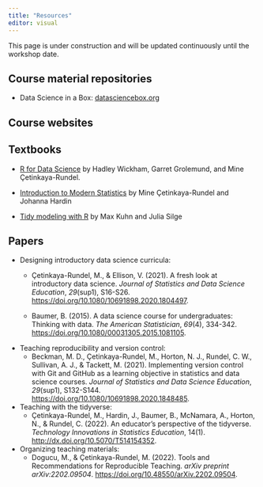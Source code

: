 ```yaml
---
title: "Resources"
editor: visual
---
```


::: callout-warning
This page is under construction and will be updated continuously until the workshop date.
:::

## Course material repositories

-   Data Science in a Box: [datasciencebox.org](https://datasciencebox.org/)

<!--# TO DO: Add others... -->

## Course websites

<!--# TO DO: Add links to STA 199, IntroDS, etc. course websites. -->

## Textbooks

-   [R for Data Science](https://r4ds.hadley.nz/) by Hadley Wickham, Garret Grolemund, and Mine Çetinkaya-Rundel.

-   [Introduction to Modern Statistics](https://openintro-ims.netlify.app/) by Mine Çetinkaya-Rundel and Johanna Hardin

-   [Tidy modeling with R](https://www.tmwr.org/) by Max Kuhn and Julia Silge

<!--# TO DO: Add MDSR by Baumer? -->

## Papers

<!--# TO DO: Add more relevant papers. -->

-   Designing introductory data science curricula:
    -   Çetinkaya-Rundel, M., & Ellison, V. (2021).
        A fresh look at introductory data science.
        *Journal of Statistics and Data Science Education*, *29*(sup1), S16-S26.
        <https://doi.org/10.1080/10691898.2020.1804497>.

    -   Baumer, B.
        (2015).
        A data science course for undergraduates: Thinking with data.
        *The American Statistician*, *69*(4), 334-342.
        <https://doi.org/10.1080/00031305.2015.1081105>.
-   Teaching reproducibility and version control:
    -   Beckman, M. D., Çetinkaya-Rundel, M., Horton, N. J., Rundel, C. W., Sullivan, A. J., & Tackett, M. (2021). Implementing version control with Git and GitHub as a learning objective in statistics and data science courses. *Journal of Statistics and Data Science Education*, *29*(sup1), S132-S144. <https://doi.org/10.1080/10691898.2020.1848485>.
-   Teaching with the tidyverse:
    -   Çetinkaya-Rundel, M., Hardin, J., Baumer, B., McNamara, A., Horton, N., & Rundel, C. (2022). An educator's perspective of the tidyverse. *Technology Innovations in Statistics Education*, 14(1). <http://dx.doi.org/10.5070/T514154352>.
-   Organizing teaching materials:
    -   Dogucu, M., & Çetinkaya-Rundel, M. (2022). Tools and Recommendations for Reproducible Teaching. *arXiv preprint arXiv:2202.09504*. <https://doi.org/10.48550/arXiv.2202.09504>.
